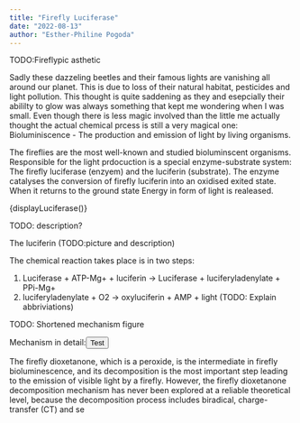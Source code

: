 ```yaml
---
title: "Firefly Luciferase"
date: "2022-08-13"
author: "Esther-Philine Pogoda"
---
```


TODO:Fireflypic asthetic

Sadly these dazzeling beetles and their famous lights are vanishing all around our planet.
This is due to loss of their natural habitat, pesticides and light pollution. This thought is quite saddening as they and esepcially their abililty to glow was always something that kept me wondering when I was small.
Even though there is less magic involved than the little me actually thought the actual chemical prcess is still a very magical one:
Bioluminiscence - The production and emission of light by living organisms.

The fireflies are the most well-known and studied bioluminscent organisms. Responsible for the light prdocuction is a special enzyme-substrate system: The firefly luciferase (enzyem) and the luciferin (substrate).
The enzyme catalyses the conversion of firefly luciferin into an oxidised exited state. When it returns to the ground state Energy in form of light is realeased.

<div
  id="container-01"
  className={"mol-container"}
  style={{
    width: "100%",
    height: "600px",
    position: "relative",
  }}
  onLoad={displayLuciferase}
></div>

{displayLuciferase()}

TODO: description?

The luciferin (TODO:picture and description)

The chemical reaction takes place is in two steps:

1. Luciferase + ATP-Mg+ + luciferin -> Luciferase + luciferyladenylate + PPi-Mg+
2. luciferyladenylate + O2 -> oxyluciferin + AMP + light (TODO: Explain abbriviations)

TODO: Shortened mechanism figure

Mechanism in detail:<Button>Test</Button>

The firefly dioxetanone, which is a peroxide, is the intermediate in firefly bioluminescence, and its decomposition is the most important step leading to the emission of visible light by a firefly.
However, the firefly dioxetanone decomposition mechanism has never been explored at a reliable theoretical level, because the decomposition process includes biradical, charge-transfer (CT) and se
